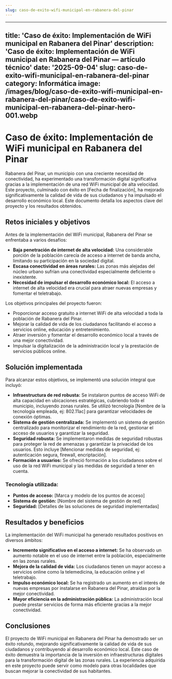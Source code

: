 ```yaml
---
slug: caso-de-exito-wifi-municipal-en-rabanera-del-pinar
---
```

---
title: 'Caso de éxito: Implementación de WiFi municipal en Rabanera del Pinar'
description: 'Caso de éxito: Implementación de WiFi municipal en Rabanera del Pinar
  — artículo técnico'
date: '2025-09-04'
slug: caso-de-exito-wifi-municipal-en-rabanera-del-pinar
category: Informática
image: /images/blog/caso-de-exito-wifi-municipal-en-rabanera-del-pinar/caso-de-exito-wifi-municipal-en-rabanera-del-pinar-hero-001.webp
---

# Caso de éxito: Implementación de WiFi municipal en Rabanera del Pinar

Rabanera del Pinar, un municipio con una creciente necesidad de conectividad, ha experimentado una transformación digital significativa gracias a la implementación de una red WiFi municipal de alta velocidad.  Este proyecto, culminado con éxito en [Fecha de finalización], ha mejorado significativamente la calidad de vida de sus ciudadanos y ha impulsado el desarrollo económico local.  Este documento detalla los aspectos clave del proyecto y los resultados obtenidos.

## Retos iniciales y objetivos

Antes de la implementación del WiFi municipal, Rabanera del Pinar se enfrentaba a varios desafíos:

* **Baja penetración de internet de alta velocidad:**  Una considerable porción de la población carecía de acceso a internet de banda ancha, limitando su participación en la sociedad digital.
* **Escasa conectividad en áreas rurales:** Las zonas más alejadas del núcleo urbano sufrían una conectividad especialmente deficiente o inexistente.
* **Necesidad de impulsar el desarrollo económico local:**  El acceso a internet de alta velocidad era crucial para atraer nuevas empresas y fomentar el teletrabajo.

Los objetivos principales del proyecto fueron:

* Proporcionar acceso gratuito a internet WiFi de alta velocidad a toda la población de Rabanera del Pinar.
* Mejorar la calidad de vida de los ciudadanos facilitando el acceso a servicios online, educación y entretenimiento.
* Atraer inversión y fomentar el desarrollo económico local a través de una mejor conectividad.
* Impulsar la digitalización de la administración local y la prestación de servicios públicos online.

## Solución implementada

Para alcanzar estos objetivos, se implementó una solución integral que incluyó:

* **Infraestructura de red robusta:**  Se instalaron puntos de acceso WiFi de alta capacidad en ubicaciones estratégicas, cubriendo todo el municipio, incluyendo zonas rurales. Se utilizó tecnología [Nombre de la tecnología empleada, ej: 802.11ac] para garantizar velocidades de conexión óptimas.
* **Sistema de gestión centralizada:**  Se implementó un sistema de gestión centralizado para monitorizar el rendimiento de la red, gestionar el acceso de usuarios y garantizar la seguridad.
* **Seguridad robusta:**  Se implementaron medidas de seguridad robustas para proteger la red de amenazas y garantizar la privacidad de los usuarios.  Esto incluye [Mencionar medidas de seguridad, ej: autenticación segura, firewall, encriptación].
* **Formación a usuarios:**  Se ofreció formación a los ciudadanos sobre el uso de la red WiFi municipal y las medidas de seguridad a tener en cuenta.

### Tecnología utilizada:

* **Puntos de acceso:** [Marca y modelo de los puntos de acceso]
* **Sistema de gestión:** [Nombre del sistema de gestión de red]
* **Seguridad:** [Detalles de las soluciones de seguridad implementadas]


## Resultados y beneficios

La implementación del WiFi municipal ha generado resultados positivos en diversos ámbitos:

* **Incremento significativo en el acceso a internet:**  Se ha observado un aumento notable en el uso de internet entre la población, especialmente en las zonas rurales.
* **Mejora de la calidad de vida:**  Los ciudadanos tienen un mayor acceso a servicios online como la telemedicina, la educación online y el teletrabajo.
* **Impulso económico local:**  Se ha registrado un aumento en el interés de nuevas empresas por instalarse en Rabanera del Pinar, atraídas por la mejor conectividad.
* **Mayor eficiencia en la administración pública:**  La administración local puede prestar servicios de forma más eficiente gracias a la mejor conectividad.


## Conclusiones

El proyecto de WiFi municipal en Rabanera del Pinar ha demostrado ser un éxito rotundo, mejorando significativamente la calidad de vida de sus ciudadanos y contribuyendo al desarrollo económico local.  Este caso de éxito demuestra la importancia de la inversión en infraestructuras digitales para la transformación digital de las zonas rurales.  La experiencia adquirida en este proyecto puede servir como modelo para otras localidades que buscan mejorar la conectividad de sus habitantes.
